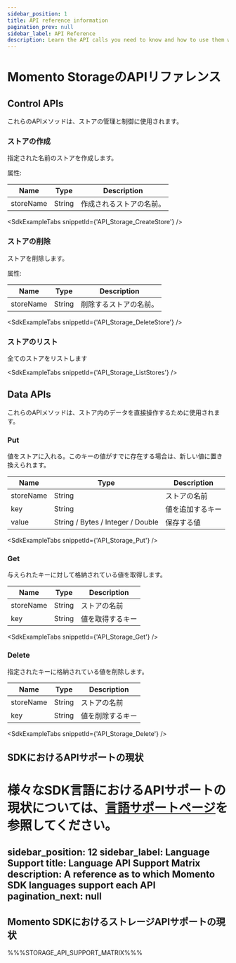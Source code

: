 ```yaml
---
sidebar_position: 1
title: API reference information
pagination_prev: null
sidebar_label: API Reference
description: Learn the API calls you need to know and how to use them with Momento Storage.
---
```



# Momento StorageのAPIリファレンス

## Control APIs

これらのAPIメソッドは、ストアの管理と制御に使用されます。

### ストアの作成

指定された名前のストアを作成します。

属性:

|Name     | Type  | Description                     |
| --------- | ------ | -------------------------------- |
| storeName | String | 作成されるストアの名前。 |

<SdkExampleTabs snippetId={'API_Storage_CreateStore'} />

### ストアの削除

ストアを削除します。

属性:

| Name      | Type   | Description                      |
| --------- | ------ | -------------------------------- |
| storeName | String | 削除するストアの名前。 |

<SdkExampleTabs snippetId={'API_Storage_DeleteStore'} />

### ストアのリスト

全てのストアをリストします

<SdkExampleTabs snippetId={'API_Storage_ListStores'} />

## Data APIs

これらのAPIメソッドは、ストア内のデータを直接操作するために使用されます。

### Put

値をストアに入れる。このキーの値がすでに存在する場合は、新しい値に置き換えられます。

| Name       | Type                              | Description                                   |
|------------|-----------------------------------|-----------------------------------------------|
| storeName  | String                            | ストアの名前                         |
| key        | String                            | 値を追加するキー|
| value      | String / Bytes / Integer / Double | 保存する値                       |

<SdkExampleTabs snippetId={'API_Storage_Put'} />

### Get

与えられたキーに対して格納されている値を取得します。

| Name      | Type   | Description                             |
|-----------|--------|-----------------------------------------|
| storeName | String |ストアの名前                   |
| key       | String | 値を取得するキー |

<SdkExampleTabs snippetId={'API_Storage_Get'} />

### Delete

指定されたキーに格納されている値を削除します。

| Name      | Type   | Description                           |
|-----------|--------|---------------------------------------|
| storeName | String | ストアの名前                  |
| key       | String | 値を削除するキー|

<SdkExampleTabs snippetId={'API_Storage_Delete'} />


## SDKにおけるAPIサポートの現状

様々なSDK言語におけるAPIサポートの現状については、[言語サポートページ](./language-support.md)を参照してください。
=======
sidebar_position: 12
sidebar_label: Language Support
title: Language API Support Matrix
description: A reference as to which Momento SDK languages support each API
pagination_next: null
---

## Momento SDKにおけるストレージAPIサポートの現状

%%%STORAGE_API_SUPPORT_MATRIX%%%

